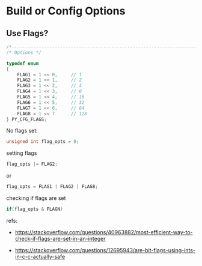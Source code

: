 # Build or Config Options

## Use Flags?

```c
/*--------------------------------------------------------------------------*/
/* Options */

typedef enum
{
    FLAG1 = 1 << 0,     // 1
    FLAG2 = 1 << 1,     // 2
    FLAG3 = 1 << 2,     // 4
    FLAG4 = 1 << 3,     // 8
    FLAG5 = 1 << 4,     // 16
    FLAG6 = 1 << 5,     // 32
    FLAG7 = 1 << 6,     // 64
    FLAG8 = 1 << 7      // 128
} PY_CFG_FLAGS;
```

No flags set:

```c
unsigned int flag_opts = 0;

```

setting flags

```c
flag_opts |= FLAG2;
```

or

```c
flag_opts = FLAG1 | FLAG2 | FLAG8;
```

checking if flags are set

```c
if(flag_opts & FLAGN)

```

refs: 

- <https://stackoverflow.com/questions/40963882/most-efficient-way-to-check-if-flags-are-set-in-an-integer>

- <https://stackoverflow.com/questions/12695943/are-bit-flags-using-ints-in-c-c-actually-safe>



